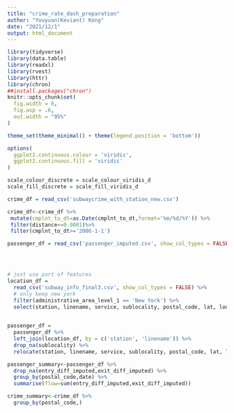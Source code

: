 ```yaml
---
title: "crime_rate_dash_preparation"
author: "Youyuan(Keviant) Kong"
date: "2021/12/1"
output: html_document
---
```


```r
library(tidyverse)
library(data.table)
library(readxl)
library(rvest)
library(httr)
library(chron)
##install.packages("chron")
knitr::opts_chunk$set(
  fig.width = 6,
  fig.asp = .6,
  out.width = "95%"
)

theme_set(theme_minimal() + theme(legend.position = 'bottom'))

options(
  ggplot2.continuous.colour = 'viridis',
  ggplot2.continuous.fill = 'viridis'
)

scale_colour_discrete = scale_colour_viridis_d
scale_fill_discrete = scale_fill_viridis_d
```

```r

crime_df = read_csv('subwaycrime_with_station_new.csv')

crime_df<-crime_df %>% 
 mutate(cmplnt_to_dt=as.Date(cmplnt_to_dt,format='%m/%d/%Y')) %>% 
 filter(distance<=0.0001)%>% 
 filter(cmplnt_to_dt>='2006-1-1')

passenger_df = read_csv('passenger_imputed.csv', show_col_types = FALSE)




# just use part of features
location_df = 
  read_csv('subway_info_final3.csv', show_col_types = FALSE) %>% 
  # only keep new york
  filter(administrative_area_level_1 == 'New York') %>% 
  select(station, linename, service, sublocality, postal_code, lat, long)
  

passenger_df = 
  passenger_df %>% 
  left_join(location_df, by = c('station', 'linename')) %>% 
  drop_na(sublocality) %>% 
  relocate(station, linename, service, sublocality, postal_code, lat, long)

passenger_summary<-passenger_df %>% 
  drop_na(entry_diff_imputed,exit_diff_imputed) %>%
  group_by(postal_code,date) %>% 
  summarise(flow=sum(entry_diff_imputed,exit_diff_imputed))

crime_summary<-crime_df %>% 
  group_by(postal_code,)
  


```